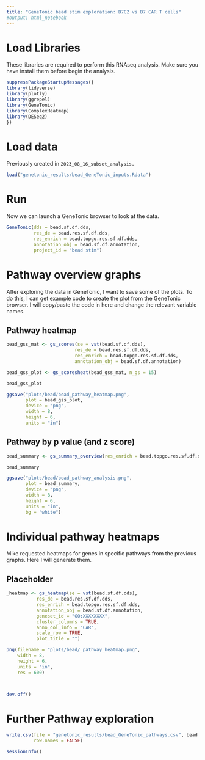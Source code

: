 ---
title: "GeneTonic bead stim exploration: B7C2 vs B7 CAR T cells"
#output: html_notebook
---

# Load Libraries

These libraries are required to perform this RNAseq analysis. Make sure you have install them before begin the analysis.

```{r load libraries}
suppressPackageStartupMessages({
library(tidyverse)
library(plotly)
library(ggrepel)
library(GeneTonic)
library(ComplexHeatmap)
library(DESeq2)
})
```

# Load data

Previously created in `2023_08_16_subset_analysis.`

```{r load genetonic inputs}
load("genetonic_results/bead_GeneTonic_inputs.Rdata")
```

# Run

Now we can launch a GeneTonic browser to look at the data.

```{r bead genetonic}
GeneTonic(dds = bead.sf.df.dds,
          res_de = bead.res.sf.df.dds,
          res_enrich = bead.topgo.res.sf.df.dds,
          annotation_obj = bead.sf.df.annotation,
          project_id = "bead stim")
```

# Pathway overview graphs

After exploring the data in GeneTonic, I want to save some of the plots. To do this, I can get example code to create the plot from the GeneTonic browser. I will copy/paste the code in here and change the relevant variable names.

## Pathway heatmap

```{r pathway heatmap}
bead_gss_mat <- gs_scores(se = vst(bead.sf.df.dds),
                         res_de = bead.res.sf.df.dds,
                         res_enrich = bead.topgo.res.sf.df.dds,
                         annotation_obj = bead.sf.df.annotation)

bead_gss_plot <- gs_scoresheat(bead_gss_mat, n_gs = 15)

bead_gss_plot
```

```{r save path heatmap}
ggsave("plots/bead/bead_pathway_heatmap.png",
       plot = bead_gss_plot,
       device = "png",
       width = 8,
       height = 6,
       units = "in")
```

## Pathway by p value (and z score)

```{r pathway plot}
bead_summary <- gs_summary_overview(res_enrich = bead.topgo.res.sf.df.dds, n_gs = 15)

bead_summary
```

```{r save path plot}
ggsave("plots/bead/bead_pathway_analysis.png",
       plot = bead_summary,
       device = "png",
       width = 8,
       height = 6,
       units = "in",
       bg = "white")
```

# Individual pathway heatmaps

Mike requested heatmaps for genes in specific pathways from the previous graphs. Here I will generate them.

## Placeholder

```{r heatmap}
_heatmap <- gs_heatmap(se = vst(bead.sf.df.dds),
           res_de = bead.res.sf.df.dds,
           res_enrich = bead.topgo.res.sf.df.dds,
           annotation_obj = bead.sf.df.annotation,
           geneset_id = "GO:XXXXXXXX",
           cluster_columns = TRUE,
           anno_col_info = "CAR",
           scale_row = TRUE,
           plot_title = "")
```

```{r save heatmap}
png(filename = "plots/bead/_pathway_heatmap.png",
    width = 8,
    height = 6,
    units = "in",
    res = 600)



dev.off()
```




# Further Pathway exploration

```{r save all pathway analysis}
write.csv(file = "genetonic_results/bead_GeneTonic_pathways.csv", bead.topgo.res.sf.df.dds,
          row.names = FALSE)
```










```{r}
sessionInfo()
```